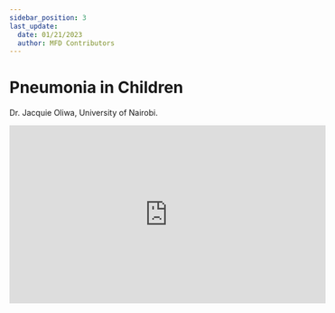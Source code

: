 ```yaml
---
sidebar_position: 3
last_update:
  date: 01/21/2023
  author: MFD Contributors
---
```


# Pneumonia in Children

Dr. Jacquie Oliwa, University of Nairobi.

<div style={{ display: 'flex', justifyContent: 'center' }}>
  <iframe
    width="560"
    height="315"
    src="https://www.youtube-nocookie.com/embed/irubt_hGjOI?start=23"
    title="YouTube video player"
    frameborder="0"
    allow="accelerometer; autoplay; clipboard-write; encrypted-media; gyroscope; picture-in-picture; web-share"
    allowfullscreen
  ></iframe>
</div>
